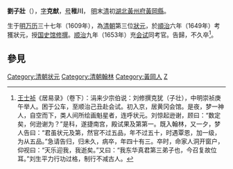 '''劉子壯'''（{{bd|1609年||1653年|catIdx=L劉}}），[[表字|字]]'''克猷'''，[[号|号]]'''稚川'''， [[明|明]]末[[清|清]]初[[湖北|湖北]][[黃州府|黃州府]][[黃岡縣|黃岡縣]]。

生于[[明|明]][[万历|万历]]三十七年（1609年），為[[清朝|清朝]]第三位[[狀元|狀元]]，於[[順治|順治]]六年（1649年）考獲狀元，授[[国史馆|国史馆]][[修撰|修撰]]。[[顺治|顺治]]九年（1653年）充[[会试|会试]]同考官。告歸，不久卒<ref>[[王士祯|王士祯]]《居易录》（卷下）：涓来少宗伯说：刘修撰克犹（子壮），中明崇祯庚午举人。困于公车，至顺治己丑赴会试。初入京，居黄冈会馆。是夜，梦一神人，自空而下，类人间所绘画魁星者，连呼状元。刘惊起逊谢，顾曰：“数定矣，何逊谢为？”是科，遂捷南宫，殿试果及第第一。既入翰林，又一夕，梦人告曰：“君虽状元及第，然官不过五品，年不过五十，时遇覃恩，加一级，为从五品。”急请告归，归未久，病卒，年四十有三。卒时，命家人洞开窗户，仰视曰：“天乐迎我，我逝矣。”又曰：“我东华真君第三弟子也，今召复故位耳。”刘生平力行功过格，制行不减古人。</ref>。

==參見==
{{reflist}}
{{清朝人物小作品}}
{{順治六年己丑科殿試金榜}}
{{DEFAULTSORT:Liu劉}}
[[Category:清朝状元|Category:清朝状元]]
[[Category:清朝翰林|Category:清朝翰林]]
[[Category:黃岡人|Category:黃岡人]]
[[Category:劉姓|Z]]
